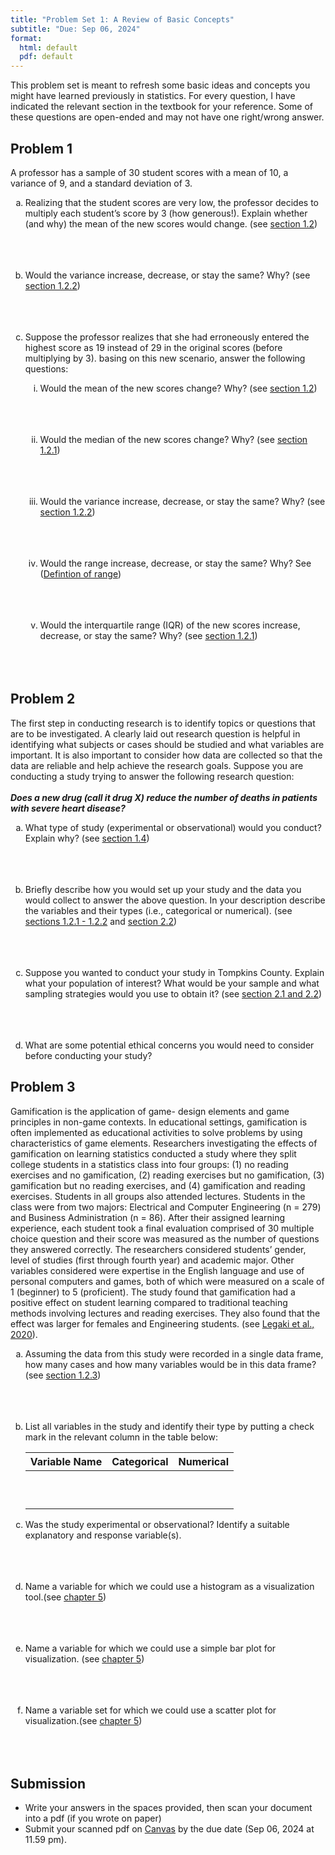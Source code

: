 ```yaml
---
title: "Problem Set 1: A Review of Basic Concepts"
subtitle: "Due: Sep 06, 2024"
format:
  html: default
  pdf: default
---
```


This problem set is meant to refresh some basic ideas and concepts you might have learned previously in statistics. For every question, I have indicated the relevant section in the textbook for your reference. Some of these questions are open-ended and may not have one right/wrong answer.

## Problem 1

A professor has a sample of 30 student scores with a mean of 10, a variance of 9, and a standard deviation of 3.

a.  Realizing that the student scores are very low, the professor decides to multiply each student’s score by 3 (how generous!). Explain whether (and why) the mean of the new scores would change. (see [section 1.2](https://openintro-ims.netlify.app/explore-numerical#sec-dotplots))<br><br><br><br>
\vspace{4cm}
b.  Would the variance increase, decrease, or stay the same? Why? (see [section 1.2.2](https://openintro-ims.netlify.app/explore-numerical#sec-variance-sd))<br><br><br><br>
\vspace{4cm}

c.  Suppose the professor realizes that she had erroneously entered the highest score as 19 instead of 29 in the original scores (before multiplying by 3). basing on this new scenario, answer the following questions:

    i.  Would the mean of the new scores change? Why? (see [section 1.2](https://openintro-ims.netlify.app/explore-numerical#sec-dotplots))<br><br><br><br>
\vspace{4cm}

    ii. Would the median of the new scores change? Why? (see [section 1.2.1](https://openintro-ims.netlify.app/explore-numerical#sec-boxplots))<br><br><br><br>
\vspace{4cm}

    iii. Would the variance increase, decrease, or stay the same? Why? (see [section 1.2.2](https://openintro-ims.netlify.app/explore-numerical#sec-variance-sd))<br><br><br><br>
\vspace{4cm}

    iv. Would the range increase, decrease, or stay the same? Why? See ([Defintion of range](https://www.mathsisfun.com/data/range.html))<br><br><br><br>
\vspace{4cm}

    v.  Would the interquartile range (IQR) of the new scores increase, decrease, or stay the same? Why? (see [section 1.2.1](https://openintro-ims.netlify.app/explore-numerical#sec-boxplots))<br><br><br><br>

\newpage
## Problem 2

The first step in conducting research is to identify topics or questions that are to be investigated. A clearly laid out research question is helpful in identifying what subjects or cases should be studied and what variables are important. It is also important to consider how data are collected so that the data are reliable and help achieve the research goals. Suppose you are conducting a study trying to answer the following research question: <br> <br> ***Does a new drug (call it drug X) reduce the number of deaths in patients with severe heart disease?***

a.  What type of study (experimental or observational) would you conduct? Explain why? (see [section 1.4](https://openintro-ims.netlify.app/data-hello#observational-studies-and-experiments)) <br><br><br><br>
\vspace{4cm}

b.  Briefly describe how you would set up your study and the data you would collect to answer the above question. In your description describe the variables and their types (i.e., categorical or numerical). (see [sections 1.2.1 - 1.2.2](https://openintro-ims.netlify.app/data-hello#sec-data-basics) and [section 2.2](https://openintro-ims.netlify.app/data-design#sec-experiments))<br><br><br><br>
\vspace{4cm}

c.  Suppose you wanted to conduct your study in Tompkins County. Explain what your population of interest? What would be your sample and what sampling strategies would you use to obtain it? (see [section 2.1 and 2.2](https://openintro-ims.netlify.app/data-design))<br><br><br><br>
\vspace{4cm}

d.  What are some potential ethical concerns you would need to consider before conducting your study?
\newpage

## Problem 3

Gamification is the application of game- design elements and game principles in non-game contexts. In educational settings, gamification is often implemented as educational activities to solve problems by using characteristics of game elements. Researchers investigating the effects of gamification on learning statistics conducted a study where they split college students in a statistics class into four groups: (1) no reading exercises and no gamification, (2) reading exercises but no gamification, (3) gamification but no reading exercises, and (4) gamification and reading exercises. Students in all groups also attended lectures. Students in the class were from two majors: Electrical and Computer Engineering (n = 279) and Business Administration (n = 86). After their assigned learning experience, each student took a final evaluation comprised of 30 multiple choice question and their score was measured as the number of questions they answered correctly. The researchers considered students’ gender, level of studies (first through fourth year) and academic major. Other variables considered were expertise in the English language and use of personal computers and games, both of which were measured on a scale of 1 (beginner) to 5 (proficient). The study found that gamification had a positive effect on student learning compared to traditional teaching methods involving lectures and reading exercises. They also found that the effect was larger for females and Engineering students. (see [Legaki et al., 2020](https://www.sciencedirect.com/science/article/pii/S1071581920300987)).

a.  Assuming the data from this study were recorded in a single data frame, how many cases and how many variables would be in this data frame? (see [section 1.2.3](https://openintro-ims.netlify.app/data-hello#explanatory-and-response-variables))<br><br><br><br>
\vspace{2cm}

b.  List all variables in the study and identify their type by putting a check mark in the relevant column in the table below:

    | Variable Name | Categorical | Numerical |
    |---------------|-------------|-----------|
    |               |             |           |
    |               |             |           |
    |               |             |           |
    |               |             |           |
    |               |             |           |
    |               |             |           |
    |               |             |           |
    |               |             |           |
    |               |             |           |
    |               |             |           |

c.  Was the study experimental or observational? Identify a suitable explanatory and response variable(s). <br><br><br><br>
\vspace{4cm}

d.  Name a variable for which we could use a histogram as a visualization tool.(see [chapter 5](https://openintro-ims.netlify.app/explore-numerical))<br><br><br><br>
\vspace{4cm}

e.  Name a variable for which we could use a simple bar plot for visualization. (see [chapter 5](https://openintro-ims.netlify.app/explore-numerical))<br><br><br><br>
\vspace{4cm}

f.  Name a variable set for which we could use a scatter plot for visualization.(see [chapter 5](https://openintro-ims.netlify.app/explore-numerical))<br><br><br><br>


## Submission

- Write your answers in the spaces provided, then scan your document into a pdf (if you wrote on paper)
- Submit your scanned pdf on [Canvas](https://canvas.ithaca.edu/courses/30006/assignments/258747) by the due date (Sep 06, 2024 at 11.59 pm). 
